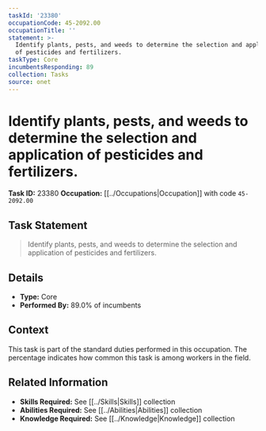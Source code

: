 ```yaml
---
taskId: '23380'
occupationCode: 45-2092.00
occupationTitle: ''
statement: >-
  Identify plants, pests, and weeds to determine the selection and application
  of pesticides and fertilizers.
taskType: Core
incumbentsResponding: 89
collection: Tasks
source: onet
---
```

# Identify plants, pests, and weeds to determine the selection and application of pesticides and fertilizers.

**Task ID:** 23380
**Occupation:** [[../Occupations|Occupation]] with code `45-2092.00`

## Task Statement

> Identify plants, pests, and weeds to determine the selection and application of pesticides and fertilizers.

## Details

- **Type:** Core
- **Performed By:** 89.0% of incumbents

## Context

This task is part of the standard duties performed in this occupation. The percentage indicates how common this task is among workers in the field.

## Related Information

- **Skills Required:** See [[../Skills|Skills]] collection
- **Abilities Required:** See [[../Abilities|Abilities]] collection
- **Knowledge Required:** See [[../Knowledge|Knowledge]] collection
